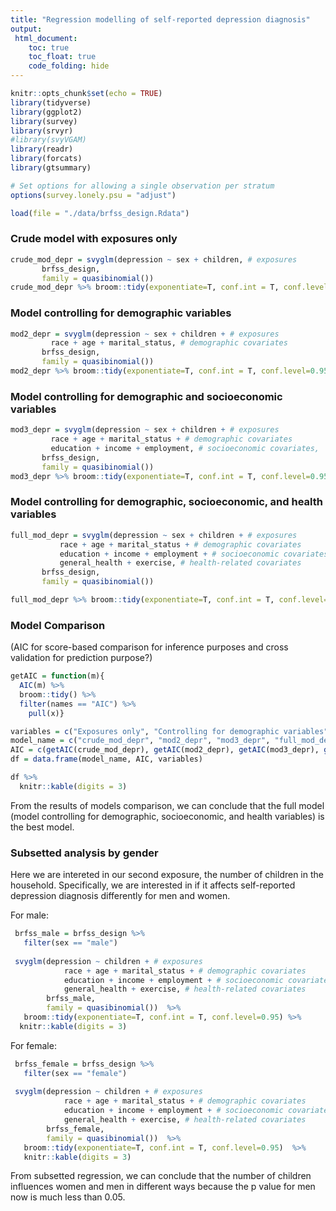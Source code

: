 ```yaml
---
title: "Regression modelling of self-reported depression diagnosis"
output: 
 html_document:
    toc: true
    toc_float: true
    code_folding: hide
---
```


```r
knitr::opts_chunk$set(echo = TRUE)
library(tidyverse)
library(ggplot2)
library(survey)
library(srvyr)
#library(svyVGAM)
library(readr)
library(forcats)
library(gtsummary)

# Set options for allowing a single observation per stratum 
options(survey.lonely.psu = "adjust")
```


```r
load(file = "./data/brfss_design.Rdata")
```


### Crude model with exposures only
```r
crude_mod_depr = svyglm(depression ~ sex + children, # exposures
       brfss_design,
       family = quasibinomial())
crude_mod_depr %>% broom::tidy(exponentiate=T, conf.int = T, conf.level=0.95) %>% knitr::kable(digits = 3)
```

### Model controlling for demographic variables
```r
mod2_depr = svyglm(depression ~ sex + children + # exposures
         race + age + marital_status, # demographic covariates
       brfss_design,
       family = quasibinomial())
mod2_depr %>% broom::tidy(exponentiate=T, conf.int = T, conf.level=0.95) %>% knitr::kable(digits = 3)
```

### Model controlling for demographic and socioeconomic variables
```r
mod3_depr = svyglm(depression ~ sex + children + # exposures
         race + age + marital_status + # demographic covariates
         education + income + employment, # socioeconomic covariates, 
       brfss_design,
       family = quasibinomial()) 
mod3_depr %>% broom::tidy(exponentiate=T, conf.int = T, conf.level=0.95) %>% knitr::kable(digits = 3)
```


### Model controlling for demographic, socioeconomic, and health variables
```r
full_mod_depr = svyglm(depression ~ sex + children + # exposures
           race + age + marital_status + # demographic covariates
           education + income + employment + # socioeconomic covariates
           general_health + exercise, # health-related covariates
       brfss_design,
       family = quasibinomial())  

full_mod_depr %>% broom::tidy(exponentiate=T, conf.int = T, conf.level=0.95) %>% knitr::kable(digits = 3)
```

### Model Comparison
(AIC for score-based comparison for inference purposes and cross validation for prediction purpose?)
```r
getAIC = function(m){
  AIC(m) %>%
  broom::tidy() %>%
  filter(names == "AIC") %>%
    pull(x)}

variables = c("Exposures only", "Controlling for demographic variables", "Controlling for demographic and socioeconomic variables", "Controlling for demographic, socioeconomic, and health variables")
model_name = c("crude_mod_depr", "mod2_depr", "mod3_depr", "full_mod_depr")
AIC = c(getAIC(crude_mod_depr), getAIC(mod2_depr), getAIC(mod3_depr), getAIC(full_mod_depr))
df = data.frame(model_name, AIC, variables)

df %>%
  knitr::kable(digits = 3)
```

From the results of models comparison, we can conclude that the full model (model controlling for demographic, socioeconomic, and health variables) is the best model.

### Subsetted analysis by gender
Here we are intereted in our second exposure, the number of children in the household. Specifically, we are interested in if it affects self-reported depression diagnosis differently for men and women. 

For male: 
```r
 brfss_male = brfss_design %>%
   filter(sex == "male")
 
 svyglm(depression ~ children + # exposures
            race + age + marital_status + # demographic covariates
            education + income + employment + # socioeconomic covariates
            general_health + exercise, # health-related covariates
        brfss_male,
        family = quasibinomial())  %>%
   broom::tidy(exponentiate=T, conf.int = T, conf.level=0.95) %>%
  knitr::kable(digits = 3)
```

For female:
```r
 brfss_female = brfss_design %>%
   filter(sex == "female")
 
 svyglm(depression ~ children + # exposures
            race + age + marital_status + # demographic covariates
            education + income + employment + # socioeconomic covariates
            general_health + exercise, # health-related covariates
        brfss_female,
        family = quasibinomial())  %>%
   broom::tidy(exponentiate=T, conf.int = T, conf.level=0.95)  %>%
   knitr::kable(digits = 3)
```

From subsetted regression, we can conclude that the number of children influences women and men in different ways because the p value for men now is much less than 0.05.






